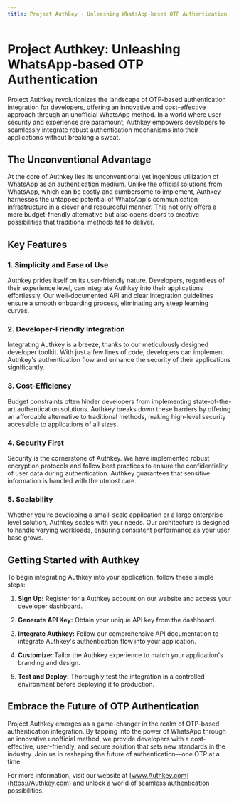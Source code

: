 ```yaml
---
title: Project Authkey - Unleashing WhatsApp-based OTP Authentication
---
```


# Project Authkey: Unleashing WhatsApp-based OTP Authentication

Project Authkey revolutionizes the landscape of OTP-based authentication integration for developers, offering an innovative and cost-effective approach through an unofficial WhatsApp method. In a world where user security and experience are paramount, Authkey empowers developers to seamlessly integrate robust authentication mechanisms into their applications without breaking a sweat.

## The Unconventional Advantage

At the core of Authkey lies its unconventional yet ingenious utilization of WhatsApp as an authentication medium. Unlike the official solutions from WhatsApp, which can be costly and cumbersome to implement, Authkey harnesses the untapped potential of WhatsApp's communication infrastructure in a clever and resourceful manner. This not only offers a more budget-friendly alternative but also opens doors to creative possibilities that traditional methods fail to deliver.

## Key Features

### 1. Simplicity and Ease of Use

Authkey prides itself on its user-friendly nature. Developers, regardless of their experience level, can integrate Authkey into their applications effortlessly. Our well-documented API and clear integration guidelines ensure a smooth onboarding process, eliminating any steep learning curves.

### 2. Developer-Friendly Integration

Integrating Authkey is a breeze, thanks to our meticulously designed developer toolkit. With just a few lines of code, developers can implement Authkey's authentication flow and enhance the security of their applications significantly.

### 3. Cost-Efficiency

Budget constraints often hinder developers from implementing state-of-the-art authentication solutions. Authkey breaks down these barriers by offering an affordable alternative to traditional methods, making high-level security accessible to applications of all sizes.

### 4. Security First

Security is the cornerstone of Authkey. We have implemented robust encryption protocols and follow best practices to ensure the confidentiality of user data during authentication. Authkey guarantees that sensitive information is handled with the utmost care.

### 5. Scalability

Whether you're developing a small-scale application or a large enterprise-level solution, Authkey scales with your needs. Our architecture is designed to handle varying workloads, ensuring consistent performance as your user base grows.

## Getting Started with Authkey

To begin integrating Authkey into your application, follow these simple steps:

1. **Sign Up:** Register for a Authkey account on our website and access your developer dashboard.

2. **Generate API Key:** Obtain your unique API key from the dashboard.

3. **Integrate Authkey:** Follow our comprehensive API documentation to integrate Authkey's authentication flow into your application.

4. **Customize:** Tailor the Authkey experience to match your application's branding and design.

5. **Test and Deploy:** Thoroughly test the integration in a controlled environment before deploying it to production.

## Embrace the Future of OTP Authentication

Project Authkey emerges as a game-changer in the realm of OTP-based authentication integration. By tapping into the power of WhatsApp through an innovative unofficial method, we provide developers with a cost-effective, user-friendly, and secure solution that sets new standards in the industry. Join us in reshaping the future of authentication—one OTP at a time.

For more information, visit our website at [www.Authkey.com](https://Authkey.com) and unlock a world of seamless authentication possibilities.
